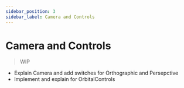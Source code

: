 ```yaml
---
sidebar_position: 3
sidebar_label: Camera and Controls
---
```



# Camera and Controls

> WIP

<OrbitalControlScene />

- Explain Camera and add switches for Orthographic and Persepctive
- Implement and explain for OrbitalControls

